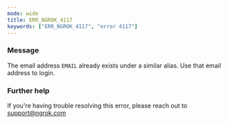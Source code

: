```yaml
---
mode: wide
title: ERR_NGROK_4117
keywords: ["ERR_NGROK_4117", "error 4117"]
---
```


### Message

The email address `EMAIL` already exists under a similar alias. Use that email address to login.

### Further help

If you're having trouble resolving this error, please reach out to [support@ngrok.com](mailto:support@ngrok.com?subject=Help%20with%20ERR_NGROK_4117)
